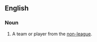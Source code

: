 ==English==

===Noun===
{{en-noun|head=[[non]]-[[leaguer]]}}

# A team or player from the [[non-league]].